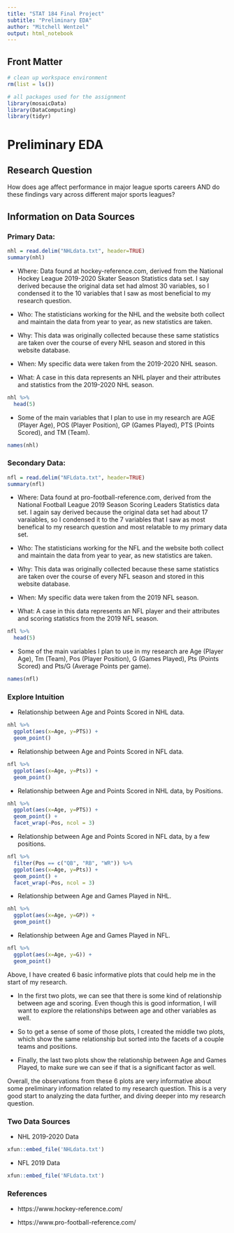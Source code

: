```yaml
---
title: "STAT 184 Final Project" 
subtitle: "Preliminary EDA"
author: "Mitchell Wentzel"
output: html_notebook
---
```


## Front Matter

```r
# clean up workspace environment
rm(list = ls())

# all packages used for the assignment
library(mosaicData)
library(DataComputing)
library(tidyr)
```

# Preliminary EDA

## Research Question

How does age affect performance in major league sports careers AND do these findings vary across different major sports leagues?


## Information on Data Sources

### Primary Data:

```r
nhl = read.delim("NHLdata.txt", header=TRUE)
summary(nhl)
```

* Where: Data found at hockey-reference.com, derived from the National Hockey League 2019-2020 Skater Season Statistics data set.  I say derived because the original data set had almost 30 variables, so I condensed it to the 10 variables that I saw as most beneficial to my research question.

* Who: The statisticians working for the NHL and the website both collect and maintain the data from year to year, as new statistics are taken.

* Why: This data was originally collected because these same statistics are taken over the course of every NHL season and stored in this website database.

* When: My specific data were taken from the 2019-2020 NHL season.

*  What: A case in this data represents an NHL player and their attributes and statistics from the 2019-2020 NHL season.

```r
nhl %>%
  head(5)
```

* Some of the main variables that I plan to use in my research are AGE (Player Age), POS (Player Position), GP (Games Played), PTS (Points Scored), and TM (Team).

```r
names(nhl)
```

### Secondary Data:

```r
nfl = read.delim("NFLdata.txt", header=TRUE)
summary(nfl)
```

* Where: Data found at pro-football-reference.com, derived from the National Football League 2019 Season Scoring Leaders Statistics data set. I again say derived because the original data set had about 17 varaiables, so I condensed it to the 7 variables that I saw as most benefical to my research question and most relatable to my primary data set.

* Who: The statisticians working for the NFL and the website both collect and maintain the data from year to year, as new statistics are taken.

* Why: This data was originally collected because these same statistics are taken over the course of every NFL season and stored in this website database.

* When: My specific data were taken from the 2019 NFL season.

*  What: A case in this data represents an NFL player and their attributes and scoring statistics from the 2019 NFL season.

```r
nfl %>%
  head(5)
```

* Some of the main variables I plan to use in my research are Age (Player Age), Tm (Team), Pos (Player Position), G (Games Played), Pts (Points Scored) and Pts/G (Average Points per game).

```r
names(nfl)
```

### Explore Intuition

* Relationship between Age and Points Scored in NHL data.
```r
nhl %>%
  ggplot(aes(x=Age, y=PTS)) +
  geom_point()
```

* Relationship between Age and Points Scored in NFL data.
```r
nfl %>%
  ggplot(aes(x=Age, y=Pts)) +
  geom_point()
```

* Relationship between Age and Points Scored in NHL data, by Positions.
```r
nhl %>%
  ggplot(aes(x=Age, y=PTS)) +
  geom_point() +
  facet_wrap(~Pos, ncol = 3)
```

* Relationship between Age and Points Scored in NFL data, by a few positions.
```r
nfl %>%
  filter(Pos == c("QB", "RB", "WR")) %>%
  ggplot(aes(x=Age, y=Pts)) +
  geom_point() +
  facet_wrap(~Pos, ncol = 3)
```

* Relationship between Age and Games Played in NHL.
```r
nhl %>%
  ggplot(aes(x=Age, y=GP)) +
  geom_point()
```

* Relationship between Age and Games Played in NFL.
```r
nfl %>%
  ggplot(aes(x=Age, y=G)) +
  geom_point()
```

Above, I have created 6 basic informative plots that could help me in the start of my research. 

* In the first two plots, we can see that there is some kind of relationship between age and scoring. Even though this is good information, I will want to explore the relationships between age and other variables as well. 

* So to get a sense of some of those plots, I created the middle two plots, which show the same relationship but sorted into the facets of a couple teams and positions. 

* Finally, the last two plots show the relationship between Age and Games Played, to make sure we can see if that is a significant factor as well.

Overall, the observations from these 6 plots are very informative about some preliminary information related to my research question. This is a very good start to analyzing the data further, and diving deeper into my research question.

### Two Data Sources

* NHL 2019-2020 Data
```r
xfun::embed_file('NHLdata.txt')
```


* NFL 2019 Data
```r
xfun::embed_file('NFLdata.txt')
```

### References

* https://www.hockey-reference.com/

* https://www.pro-football-reference.com/







